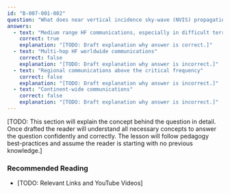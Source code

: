 ```yaml
---
id: "B-007-001-002"
question: "What does near vertical incidence sky-wave (NVIS) propagation enable?"
answers:
  - text: "Medium range HF communications, especially in difficult terrain"
    correct: true
    explanation: "[TODO: Draft explanation why answer is correct.]"
  - text: "Multi-hop HF worldwide communications"
    correct: false
    explanation: "[TODO: Draft explanation why answer is incorrect.]"
  - text: "Regional communications above the critical frequency"
    correct: false
    explanation: "[TODO: Draft explanation why answer is incorrect.]"
  - text: "Continent-wide communications"
    correct: false
    explanation: "[TODO: Draft explanation why answer is incorrect.]"
---
```


[TODO: This section will explain the concept behind the question in detail. Once drafted the reader will understand all necessary concepts to answer the question confidently and correctly. The lesson will follow pedagogy best-practices and assume the reader is starting with no previous knowledge.]

### Recommended Reading

- [TODO: Relevant Links and YouTube Videos]

